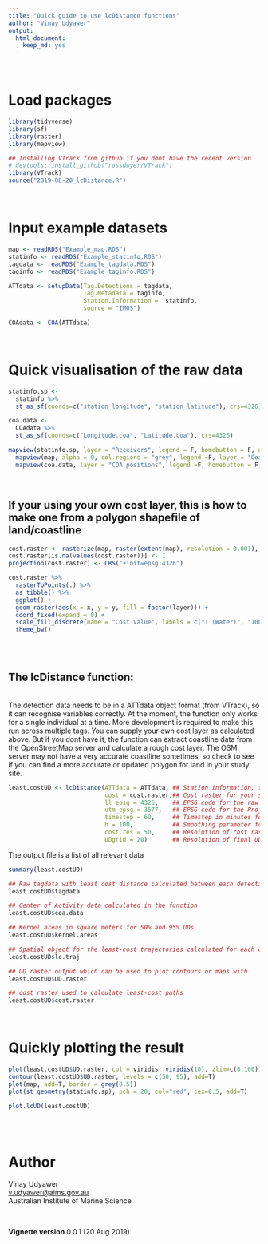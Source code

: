 ```yaml
---
title: "Quick guide to use lcDistance functions"
author: "Vinay Udyawer"
output:
  html_document:
    keep_md: yes
---
```


<br>

# Load packages

```r
library(tidyverse)
library(sf)
library(raster)
library(mapview)

## Installing VTrack from github if you dont have the recent version
# devtools::install_github("rossdwyer/VTrack")
library(VTrack)
source("2019-08-20_lcDistance.R")
```
<br>

# Input example datasets

```r
map <- readRDS("Example_map.RDS")
statinfo <- readRDS("Example_statinfo.RDS")
tagdata <- readRDS("Example_tagdata.RDS")
taginfo <- readRDS("Example_taginfo.RDS")

ATTdata <- setupData(Tag.Detections = tagdata, 
                     Tag.Metadata = taginfo,
                     Station.Information =  statinfo, 
                     source = "IMOS")

COAdata <- COA(ATTdata)
```
<br>

# Quick visualisation of the raw data

```r

statinfo.sp <- 
  statinfo %>% 
  st_as_sf(coords=c("station_longitude", "station_latitude"), crs=4326)

coa.data <-
  COAdata %>% 
  st_as_sf(coords=c("Longitude.coa", "Latitude.coa"), crs=4326)

mapview(statinfo.sp, layer = "Receivers", legend = F, homebutton = F, alpha.regions = 0) +
  mapview(map, alpha = 0, col.regions = "grey", legend =F, layer = "Coastline polygon", homebutton = F) +
  mapview(coa.data, layer = "COA positions", legend =F, homebutton = F, alpha = 0, col.regions = 2, size = 2)
```

<br>

## If your using your own cost layer, this is how to make one from a polygon shapefile of land/coastline

```r
cost.raster <- rasterize(map, raster(extent(map), resolution = 0.001), 1000)
cost.raster[is.na(values(cost.raster))] <- 1
projection(cost.raster) <- CRS("+init=epsg:4326")

cost.raster %>% 
  rasterToPoints(.) %>%
  as_tibble() %>% 
  ggplot() +
  geom_raster(aes(x = x, y = y, fill = factor(layer))) +
  coord_fixed(expand = 0) +
  scale_fill_discrete(name = "Cost Value", labels = c("1 (Water)", "1000 (Land)")) +
  theme_bw()
  
```
<br>

## The lcDistance function:

<br>
The detection data needs to be in a ATTdata object format (from VTrack), so it can recognise variables correctly. At the moment, the function only works for a single individual at a time. More development is required to make this run across multiple tags.
You can supply your own cost layer as calculated above. But if you dont have it, the function can extract coastline data from the OpenStreetMap server and calculate a rough cost layer. The OSM server may not have a very accurate coastline sometimes, so check to see if you can find a more accurate or updated polygon for land in your study site.

```r
least.costUD <- lcDistance(ATTdata = ATTdata, ## Station information, tagdata and taginfo data all in one ATTdata object
                           cost = cost.raster,## Cost raster for your study site. If NULL it finds coastline data from OSM server
                           ll_epsg = 4326,    ## EPSG code for the raw data (in lat/long)
                           utm_epsg = 3577,   ## EPSG code for the Projected CRS for your study site (in meters)
                           timestep = 60,     ## Timestep in minutes for COA estimation (see COA() function for details of timestep)
                           h = 100,           ## Smoothing parameter for UD estimate
                           cost.res = 50,     ## Resolution of cost raster used for least cost path estimation
                           UDgrid = 20)       ## Resolution of final UD raster file in meters
```

The output file is a list of all relevant data

```r
summary(least.costUD)

## Raw tagdata with least cost distance calculated between each detection (in meters)
least.costUD$tagdata

## Center of Activity data calculated in the function
least.costUD$coa.data

## Kernel areas in square meters for 50% and 95% UDs
least.costUD$kernel.areas

## Spatial object for the least-cost trajectories calculated for each consecutive detection
least.costUD$lc.traj

## UD raster output which can be used to plot contours or maps with
least.costUD$UD.raster

## cost raster used to calculate least-cost paths
least.costUD$cost.raster
```
<br>

# Quickly plotting the result

```r
plot(least.costUD$UD.raster, col = viridis::viridis(10), zlim=c(0,100))
contour(least.costUD$UD.raster, levels = c(50, 95), add=T)
plot(map, add=T, border = grey(0.5))
plot(st_geometry(statinfo.sp), pch = 20, col="red", cex=0.5, add=T)

plot.lcUD(least.costUD)
```



<br><br>

# Author

Vinay Udyawer <br> <v.udyawer@aims.gov.au> <br> Australian Institute of Marine Science

<br>

**Vignette version**
0.0.1 (20 Aug 2019)


